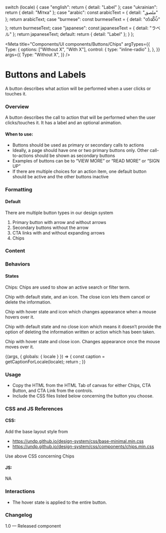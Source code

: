 
  switch (locale) {
    case "english":
      return { detail: "Label" };
    case "ukrainian":
      return { detail: "Мітка" };
    case "arabic":
      const arabicText = { detail: "ملصق" };
      return arabicText;
    case "burmese":
      const burmeseText = { detail: "တံဆိပ်" };
      return burmeseText;
    case "japanese":
      const japaneseText = { detail: "ラベル" };
      return japaneseText;
    default:
      return { detail: "Label" };
  }
};

<Meta
  title="Components/UI components/Buttons/Chips"
  argTypes={{
    Type: {
      options: ["Without X", "With X"],
      control: { type: "inline-radio" },
    },
  }}
  args={{
    Type: "Without X",
  }}
/>

# Buttons and Labels

A button describes what action will be performed when a user clicks or touches it.

### Overview

A button describes the call to action that will be performed when the user clicks/touches it. It has a label and an optional animation.

#### When to use:

- Buttons should be used as primary or secondary calls to actions
- Ideally, a page should have one or two primary buttons only. Other call-to-actions should be shown as secondary buttons
- Examples of buttons can be to “VIEW MORE” or “READ MORE” or “SIGN UP”
- If there are multiple choices for an action item, one default button should be active and the other buttons inactive

### Formatting

#### Default

There are multiple button types in our design system

1. Primary button with arrow and without arrows
2. Secondary buttons without the arrow
3. CTA links with and without expanding arrows
4. Chips

### Content

### Behaviors

#### States

Chips: Chips are used to show an active search or filter term.

Chip with default state, and an icon. The close icon lets them cancel or delete the information.

Chip with hover state and icon which changes appearance when a mouse hovers over it.

Chip with default state and no close icon which means it doesn’t provide the option of deleting the information written or action which has been taken.

Chip with hover state and close icon. Changes appearance once the mouse moves over it.

<Canvas>
  <Story name="Chips">
    {(args, { globals: { locale } }) => {
      const caption = getCaptionForLocale(locale);
      return <Chips label={caption.detail} {...args}></Chips>;
    }}
  </Story>
</Canvas>

### Usage

- Copy the HTML from the HTML Tab of canvas for either Chips, CTA Button, and CTA Link from the controls.
- Include the CSS files listed below concerning the button you choose.

### CSS and JS References

#### CSS:

Add the base layout style from

- https://undp.github.io/design-system/css/base-minimal.min.css
- https://undp.github.io/design-system/css/components/chips.min.css

Use above CSS concerning Chips

#### JS:

NA

### Interactions

- The hover state is applied to the entire button.

### Changelog

1.0 — Released component
